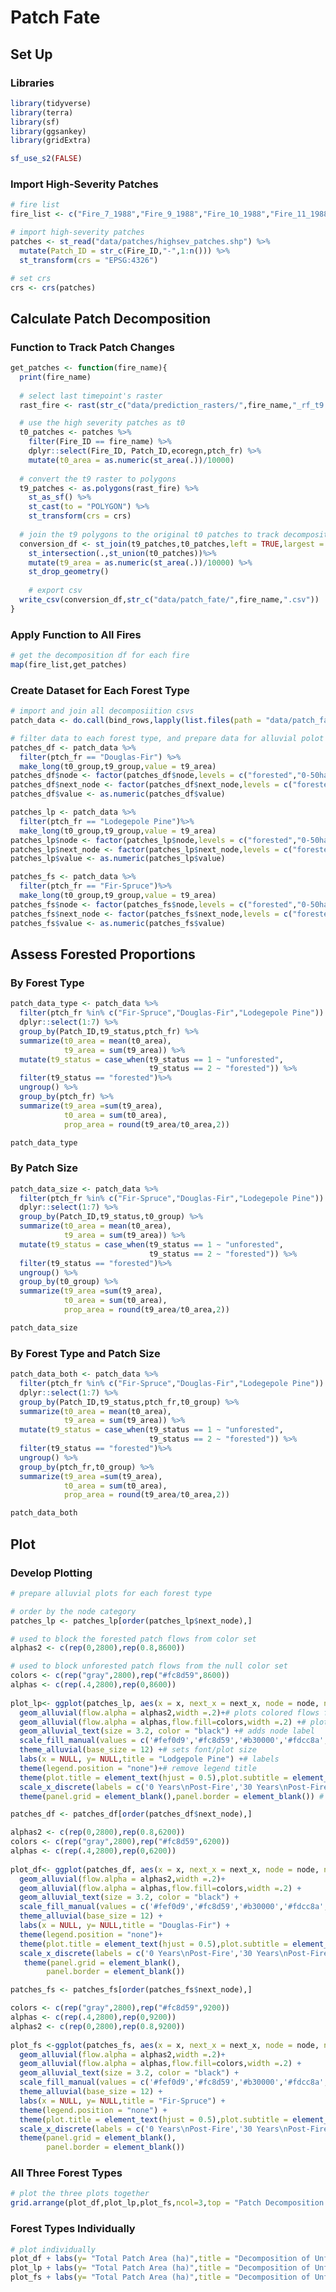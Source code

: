 
# Patch Fate

## Set Up

### Libraries

```r
library(tidyverse)
library(terra)
library(sf)
library(ggsankey)
library(gridExtra)

sf_use_s2(FALSE)
```

### Import High-Severity Patches

```r
# fire list
fire_list <- c("Fire_7_1988","Fire_9_1988","Fire_10_1988","Fire_11_1988","Fire_12_1988","Fire_13_1988","Fire_14_1988","Fire_15_1988","Fire_16_1988","Fire_18_1988","Fire_19_1988","Fire_20_1988","Fire_22_1988","Fire_23_1988","Fire_25_1988","Fire_26_1988","Fire_28_1988","Fire_29_1988","Fire_31_1988","Fire_32_1989","Fire_33_1989","Fire_35_1989","Fire_38_1989","Fire_41_1989","Fire_42_1989","Fire_48_1990","Fire_49_1991","Fire_50_1991","Fire_51_1991","Fire_54_1991","Fire_1_1988","Fire_2_1988","Fire_3_1988","Fire_4_1988")

# import high-severity patches
patches <- st_read("data/patches/highsev_patches.shp") %>% 
  mutate(Patch_ID = str_c(Fire_ID,"-",1:n())) %>% 
  st_transform(crs = "EPSG:4326")

# set crs
crs <- crs(patches)
```
## Calculate Patch Decomposition

### Function to Track Patch Changes
```r
get_patches <- function(fire_name){
  print(fire_name)
  
  # select last timepoint's raster
  rast_fire <- rast(str_c("data/prediction_rasters/",fire_name,"_rf_t9.tif"))

  # use the high severity patches as t0
  t0_patches <- patches %>% 
    filter(Fire_ID == fire_name) %>% 
    dplyr::select(Fire_ID, Patch_ID,ecoregn,ptch_fr) %>% 
    mutate(t0_area = as.numeric(st_area(.))/10000)
  
  # convert the t9 raster to polygons
  t9_patches <- as.polygons(rast_fire) %>% 
    st_as_sf() %>% 
    st_cast(to = "POLYGON") %>% 
    st_transform(crs = crs)
  
  # join the t9 polygons to the original t0 patches to track decomposition
  conversion_df <- st_join(t9_patches,t0_patches,left = TRUE,largest = TRUE) %>% 
    st_intersection(.,st_union(t0_patches))%>% 
    mutate(t9_area = as.numeric(st_area(.))/10000) %>% 
    st_drop_geometry()
    
    # export csv
  write_csv(conversion_df,str_c("data/patch_fate/",fire_name,".csv"))
}
```

### Apply Function to All Fires

```r
# get the decomposition df for each fire 
map(fire_list,get_patches)
```

### Create Dataset for Each Forest Type

```r
# import and join all decomposiition csvs
patch_data <- do.call(bind_rows,lapply(list.files(path = "data/patch_fate", pattern = "_t0t9", all.files=TRUE, full.names=TRUE),read_csv))

# filter data to each forest type, and prepare data for alluvial polot
patches_df <- patch_data %>% 
  filter(ptch_fr == "Douglas-Fir") %>% 
  make_long(t0_group,t9_group,value = t9_area)
patches_df$node <- factor(patches_df$node,levels = c("forested","0-50ha","50-100ha","100-500ha","500-1000ha","1000ha+"))
patches_df$next_node <- factor(patches_df$next_node,levels = c("forested","0-50ha","50-100ha","100-500ha","500-1000ha","1000ha+"))
patches_df$value <- as.numeric(patches_df$value)

patches_lp <- patch_data %>% 
  filter(ptch_fr == "Lodegepole Pine")%>% 
  make_long(t0_group,t9_group,value = t9_area)
patches_lp$node <- factor(patches_lp$node,levels = c("forested","0-50ha","50-100ha","100-500ha","500-1000ha","1000ha+"))
patches_lp$next_node <- factor(patches_lp$next_node,levels = c("forested","0-50ha","50-100ha","100-500ha","500-1000ha","1000ha+"))
patches_lp$value <- as.numeric(patches_lp$value)

patches_fs <- patch_data %>% 
  filter(ptch_fr == "Fir-Spruce")%>% 
  make_long(t0_group,t9_group,value = t9_area)
patches_fs$node <- factor(patches_fs$node,levels = c("forested","0-50ha","50-100ha","100-500ha","500-1000ha","1000ha+"))
patches_fs$next_node <- factor(patches_fs$next_node,levels = c("forested","0-50ha","50-100ha","100-500ha","500-1000ha","1000ha+"))
patches_fs$value <- as.numeric(patches_fs$value)
```

## Assess Forested Proportions

### By Forest Type

```r
patch_data_type <- patch_data %>% 
  filter(ptch_fr %in% c("Fir-Spruce","Douglas-Fir","Lodegepole Pine")) %>% 
  dplyr::select(1:7) %>% 
  group_by(Patch_ID,t9_status,ptch_fr) %>% 
  summarize(t0_area = mean(t0_area),
            t9_area = sum(t9_area)) %>% 
  mutate(t9_status = case_when(t9_status == 1 ~ "unforested",
                               t9_status == 2 ~ "forested")) %>% 
  filter(t9_status == "forested")%>% 
  ungroup() %>% 
  group_by(ptch_fr) %>% 
  summarize(t9_area =sum(t9_area),
            t0_area = sum(t0_area),
            prop_area = round(t9_area/t0_area,2))

patch_data_type
```
### By Patch Size

```r
patch_data_size <- patch_data %>% 
  filter(ptch_fr %in% c("Fir-Spruce","Douglas-Fir","Lodegepole Pine")) %>% 
  dplyr::select(1:7) %>% 
  group_by(Patch_ID,t9_status,t0_group) %>% 
  summarize(t0_area = mean(t0_area),
            t9_area = sum(t9_area)) %>% 
  mutate(t9_status = case_when(t9_status == 1 ~ "unforested",
                               t9_status == 2 ~ "forested")) %>% 
  filter(t9_status == "forested")%>% 
  ungroup() %>% 
  group_by(t0_group) %>% 
  summarize(t9_area =sum(t9_area),
            t0_area = sum(t0_area),
            prop_area = round(t9_area/t0_area,2))

patch_data_size
```

### By Forest Type and Patch Size

```r
patch_data_both <- patch_data %>% 
  filter(ptch_fr %in% c("Fir-Spruce","Douglas-Fir","Lodegepole Pine")) %>% 
  dplyr::select(1:7) %>% 
  group_by(Patch_ID,t9_status,ptch_fr,t0_group) %>% 
  summarize(t0_area = mean(t0_area),
            t9_area = sum(t9_area)) %>% 
  mutate(t9_status = case_when(t9_status == 1 ~ "unforested",
                               t9_status == 2 ~ "forested")) %>% 
  filter(t9_status == "forested")%>% 
  ungroup() %>% 
  group_by(ptch_fr,t0_group) %>% 
  summarize(t9_area =sum(t9_area),
            t0_area = sum(t0_area),
            prop_area = round(t9_area/t0_area,2))

patch_data_both
```

## Plot

### Develop Plotting

```r
# prepare alluvial plots for each forest type

# order by the node category
patches_lp <- patches_lp[order(patches_lp$next_node),]

# used to block the forested patch flows from color set
alphas2 <- c(rep(0,2800),rep(0.8,8600))

# used to block unforested patch flows from the null color set
colors <- c(rep("gray",2800),rep("#fc8d59",8600))
alphas <- c(rep(.4,2800),rep(0,8600))
               
plot_lp<- ggplot(patches_lp, aes(x = x, next_x = next_x, node = node, next_node = next_node, fill = factor(node), label = node,value = value)) +
  geom_alluvial(flow.alpha = alphas2,width =.2)+# plots colored flows for the unforested patches
  geom_alluvial(flow.alpha = alphas,flow.fill=colors,width =.2) +# plots null flows for the forested patches
  geom_alluvial_text(size = 3.2, color = "black") +# adds node label
  scale_fill_manual(values = c('#fef0d9','#fc8d59','#b30000','#fdcc8a','#e34a33',"gray")) + # adds base node colors
  theme_alluvial(base_size = 12) +# sets font/plot size
  labs(x = NULL, y= NULL,title = "Lodgepole Pine") +# labels
  theme(legend.position = "none")+# remove legend title
  theme(plot.title = element_text(hjust = 0.5),plot.subtitle = element_text(hjust = 0.5),axis.text.x = element_text(vjust = 6)) + # centers the plot title, adjust x axis labels
  scale_x_discrete(labels = c('0 Years\nPost-Fire','30 Years\nPost-Fire'),expand = c(0, 0))  +# relabels the x axis names
  theme(panel.grid = element_blank(),panel.border = element_blank()) # remove excess white space

patches_df <- patches_df[order(patches_df$next_node),]

alphas2 <- c(rep(0,2800),rep(0.8,6200))
colors <- c(rep("gray",2800),rep("#fc8d59",6200))
alphas <- c(rep(.4,2800),rep(0,6200))
               
plot_df<- ggplot(patches_df, aes(x = x, next_x = next_x, node = node, next_node = next_node, fill = factor(node), label = node,value = value)) +
  geom_alluvial(flow.alpha = alphas2,width =.2)+
  geom_alluvial(flow.alpha = alphas,flow.fill=colors,width =.2) +
  geom_alluvial_text(size = 3.2, color = "black") +
  scale_fill_manual(values = c('#fef0d9','#fc8d59','#b30000','#fdcc8a','#e34a33',"gray")) + 
  theme_alluvial(base_size = 12) +
  labs(x = NULL, y= NULL,title = "Douglas-Fir") +
  theme(legend.position = "none")+
  theme(plot.title = element_text(hjust = 0.5),plot.subtitle = element_text(hjust = 0.5),axis.text.x = element_text(vjust = 6)) + 
  scale_x_discrete(labels = c('0 Years\nPost-Fire','30 Years\nPost-Fire'), expand = c(0, 0))  +
   theme(panel.grid = element_blank(),
        panel.border = element_blank())

patches_fs <- patches_fs[order(patches_fs$next_node),]

colors <- c(rep("gray",2800),rep("#fc8d59",9200))
alphas <- c(rep(.4,2800),rep(0,9200))
alphas2 <- c(rep(0,2800),rep(0.8,9200))
               
plot_fs <-ggplot(patches_fs, aes(x = x, next_x = next_x, node = node, next_node = next_node, fill = factor(node), label = node,value = value)) +
  geom_alluvial(flow.alpha = alphas2,width =.2)+
  geom_alluvial(flow.alpha = alphas,flow.fill=colors,width =.2) +
  geom_alluvial_text(size = 3.2, color = "black") +
  scale_fill_manual(values = c('#fef0d9','#fc8d59','#b30000','#fdcc8a','#e34a33',"gray")) + 
  theme_alluvial(base_size = 12) +
  labs(x = NULL, y= NULL,title = "Fir-Spruce") +
  theme(legend.position = "none") +
  theme(plot.title = element_text(hjust = 0.5),plot.subtitle = element_text(hjust = 0.5), axis.text.x = element_text(vjust = 6)) +
  scale_x_discrete(labels = c('0 Years\nPost-Fire','30 Years\nPost-Fire'), expand = c(0, 0))  +
  theme(panel.grid = element_blank(),
        panel.border = element_blank())
```

### All Three Forest Types

```r
# plot the three plots together
grid.arrange(plot_df,plot_lp,plot_fs,ncol=3,top = "Patch Decomposition 30-Years Post-Fire", left = "Total Patch Area (ha)")
```

### Forest Types Individually

```r
# plot individually
plot_df + labs(y= "Total Patch Area (ha)",title = "Decomposition of Unforested Patches",subtitle = "Douglas-Fir")
plot_lp + labs(y= "Total Patch Area (ha)",title = "Decomposition of Unforested Patches",subtitle = "Lodgepole Pine")
plot_fs + labs(y= "Total Patch Area (ha)",title = "Decomposition of Unforested Patches",subtitle = "Fir-Spruce")
```

